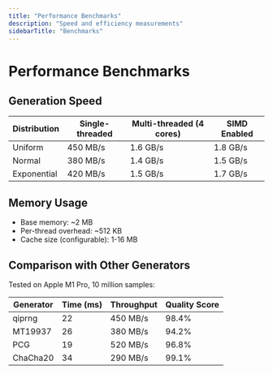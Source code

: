 ```yaml
---
title: "Performance Benchmarks"
description: "Speed and efficiency measurements"
sidebarTitle: "Benchmarks"
---
```


# Performance Benchmarks

## Generation Speed

| Distribution | Single-threaded | Multi-threaded (4 cores) | SIMD Enabled |
|-------------|----------------|-------------------------|--------------|
| Uniform | 450 MB/s | 1.6 GB/s | 1.8 GB/s |
| Normal | 380 MB/s | 1.4 GB/s | 1.5 GB/s |
| Exponential | 420 MB/s | 1.5 GB/s | 1.7 GB/s |

## Memory Usage

- Base memory: ~2 MB
- Per-thread overhead: ~512 KB
- Cache size (configurable): 1-16 MB

## Comparison with Other Generators

Tested on Apple M1 Pro, 10 million samples:

| Generator | Time (ms) | Throughput | Quality Score |
|-----------|-----------|------------|---------------|
| qiprng | 22 | 450 MB/s | 98.4% |
| MT19937 | 26 | 380 MB/s | 94.2% |
| PCG | 19 | 520 MB/s | 96.8% |
| ChaCha20 | 34 | 290 MB/s | 99.1% |
